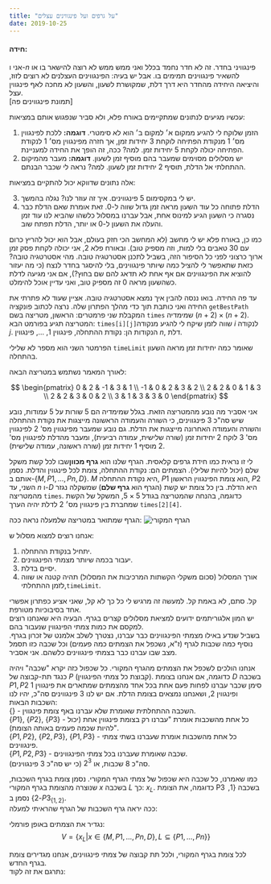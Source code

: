 ```yaml
---
title: "על גרפים ועל פינגווינים עצלים"
date: 2019-10-25
---
```



#### חידה:

אני ו-$n$ פינגוויני בחדר. זה לא חדר נחמד בכלל ואני ממש ממש לא רוצה להישאר בו או להשאיר פינגווינים תמימים בו. אבל יש בעיה: הפינגווינים העצלנים לא רוצים לזוז, והיציאה היחידה מהחדר היא דרך דלת, שמקושרת לשעון, והשעון לא מחכה לאף פינגווין עצל.  
[תמונת פינגווינים פה]

עכשיו מגיעים לנתונים שמתקיימים באורח פלא, ולא סביר שנפגוש אותם במציאות:

1. הזמן שלוקח לי להגיע ממקום א׳ למקום ב׳ הוא לא סימטרי. **דוגמה:** ללכת לפינגווין מס׳ 1 מנקודת הפתיחה לוקחת 3 יחידות זמן, אך חזרה מפינגווין מס׳ 1 לנקודת הפתיחה יכולה לקחת 5 יחידות זמן. למה? ככה, זה הופך את החידה למעניינת.
2. יש מסלולים מסוימים שמעבר בהם מוסיף זמן לשעון. **דוגמה:** מעבר מהמיקום ההתחלתי אל הדלת, תוסיף 2 יחידות זמן לשעון. למה? נראה לי שכבר הבנתם.

אלה נתונים שדווקא יכול להתקיים במציאות:

3. יש לי במקסימום 5 פינגווינים. איך זה עוזר לנו? נגלה בהמשך.
4. הדלת פתוחה כל עוד השעון מראה זמן גדול שווה ל-0. זאת אומרת שאם הדלת כבר נסגרה כי השעון הגיע למינוס אחת, אבל עברנו במסלול כלשהו שהביא לנו עוד זמן והעלה את השעון ל-0 או יותר, הדלת תפתח שוב.

כמו כן, באורח פלא יש לי מחשב (לא המחשב הכי חזק בעולם, אבל הוא יכול להריץ כרום עם 30 טאבים בלי למות, וזה מספיק טוב). ובאורח פלא 2, אני יכולה לקחת פסק זמן ארוך כרצוני לפני כל הסיפור הזה, בשביל לתכנן אסטרטגיה טובה. מהי אסטרטגיה טובה? כזאת שתאפשר לי להציל כמה שיותר פינגווינים, בלי להיסגר בחדר לנצח (כי מה יעזור להוציא את הפינגווינים אם אף אחת לא תדאג להם שם בחוץ?), אם אני מגיעה לדלת כשהשעון מראה 0 זה מספיק טוב, ואני עדיין אוכל להימלט.

עד פה החידה.
בואו ננסה להבין איך נמצא אסטרטגיה טובה. אציין שעוד לא פתרתי את החידה ואני כותבת תוך כדי מהלך הפתרון שלה.
נרצה לכתוב פונקציה `getBestPath` המקבלת שני פרמטרים:
הראשון, מטריצה בשם `times` שמימדיה $(n+2)\times(n+2)$. המטריצה תגיע בפורמט הבא:
`times[i][j]`שווה לזמן שיקח לי להגיע מנקודה $i$ לנקודה $j$. הנקודות הן: נקודת ההתחלה, פינגווין 1, $...$, פינגווין $n$, דלת.

הפרמטר השני הוא מספר לא שלילי `timeLimit` שאומר כמה יחידות זמן מראה השעון בהתחלה.

לאורך המאמר נשתמש במטריצה הבאה:

$$
\begin{pmatrix}
0 & 2 & -1 & 3 & 1 \\
-1 & 0 & 2 & 3 & 2 \\
2 & 2 & 0 & 1 & 3 \\
2 & 2 & 3 & 0 & 2 \\
3 & 1 & 3 & 3 & 0
\end{pmatrix}
$$

אני אסביר מה נובע מהמטריצה הזאת. בגלל שמימדיה הם 5 שורות על 5 עמודות, נובע שיש סה"כ 3 פינגווינים, כי השורה והעמודה הראשונה מייצגות את נקודת ההתחלה והשורה והעמודה האחרונה מייצגות את הדלת. גם נובע שמעבר מפינגווין מס' 2 לפינגווין מס' 3 לוקח 2 יחידות זמן (שורה שלישית, עמודה רביעית), ומעבר מהדלת לפינגווין מס' 2 מוסיף 1 יחידות זמן (שורה ראשונה, עמודה שלישית).

לי זו נראית כמו חידת גרפים קלאסית.
הגרף שלנו הוא **גרף מכוון**שבו לכל קשת משקל שלם (יכול להיות שלילי).
הצמתים הם: נקודת ההתחלה, צומת לכל פינגווין והדלת. נסמן אותם ב-$\{M,P1, …,Pn,D\}$. $M$ היא נקודת ההתחלה, $P1$ הוא צומת הפינגווין הראשון, $P2$ השני, עד $n$ ו-$D$ היא הדלת.
בין כל צומת יש קשת (הגרף הוא **גרף שלם**) שמשקלה נגזר מהמטריצה `times`. כדוגמה, בהנחה שהמטריצה בגודל $5\times 5$, המשקל של הקשת שמחברת בין פינגווין מס׳ 2 לדלת יהיה הערך `times[2][4]`.

הגרף שמתואר במטריצה שלמעלה נראה ככה:
![הגרף המקורי](./OriginalGraph.png)

אנחנו רוצים למצוא מסלול ש:

1. יתחיל בנקודת ההתחלה.
1. יעבור בכמה שיותר מצמתי הפינגווינים.
1. יסיים בדלת.
1. אורך המסלול (סכום משקלי הקשתות המרכיבות את המסלול) תהיה קטנה או שווה לזמן ההתחלתי,`timeLimit`.

קל. סתם, לא באמת קל.
למעשה זה מרגיש לי כל כך לא קל, שאני אציע כפתרון אפשרי אחד בסיבוכיות מטורפת.  
יש המון אלגוריתמים ידועים למציאת מסלולים קצרים בגרף. הבעיה היא שאנחנו רוצים למקסם את כמות צמתי הפינגווין שנעבור בהם.  
בשביל שנדע באילו מצמתי הפינגווינים כבר עברנו, נצטרך לשלב אלמנט של זכרון בגרף. נוסיף כמה שכבות לגרף (ז"א, נשכפל את הצמתים כמה פעמים) וכל שכבה כזו תסמל מצב שבו עברנו כבר בצמתי פינגווינים כלשהם. אני אסביר.  

אנחנו הולכים לשכפל את הצמתים מהגרף המקורי. כל שכפול כזה יקרא "שכבה" ויהיה כנגד תת-קבוצה של $P$ (קבוצת כל צמתי הפינגווין). כדוגמה, אם אנחנו בצומת $D$ בשכבה ${P1,P2}$ סימן שכבר עברנו לפחות פעם אחת בכל אחד מהצמתים שמתארים את פינגווין 1 ופינגווין 2, ושאנחנו נמצאים בצומת הדלת. אם יש לנו 3 פינגווינים סה"כ, יהיו לנו השכבות הבאות:  
$\{\}$ - השכבה ההתחלתית שאומרת שלא עברנו באף צומת פינגווין.  
$\{P1\}$, $\{P2\}$, $\{P3\}$ - כל אחת מהשכבות אומרת "עברנו רק בצומת פינגווין אחת (יכול להיות שכמה פעמים באותה הצומת)".  
$\{P1,P2\}$, $\{P2,P3\}$, $\{P1,P3\}$ - כל אחת מהשכבות אומרת שעברנו בשתי צמתי פינגווינים.  
$\{P1,P2,P3\}$ - שכבה שאומרת שעברנו בכל צמתי הפינגווינים.  
סה"כ 8 שכבות, או $2^3$ (כי יש סה"כ 3 פינגווינים).

כמו שאמרנו, כל שכבה היא שכפול של צמתי הגרף המקורי. נסמן צומת בגרף השכבות, שנוצרה מהצומת בגרף המקורי $x$ בשכבה $L$ כך: $x_L$. כדוגמה, את הצומת P3 בשכבה $\{1,2\}$ נסמן ב-$P3_{\{1,2\}}$.  
ככה יראה גרף השכבות של הגרף שהראיתי למעלה:
<ImagePreview src={advancedGraph} alt="גרף שכבות" leftOffset="8%" />

נגדיר את הצמתים באופן פורמלי:
$$
V=\{ x_L | x\in\{M,P1, …,Pn, D\}, L\subseteq\{P1, …,Pn\} \}
$$

לכל צומת בגרף המקורי, ולכל תת קבוצה של צמתי פינגווינים, אנחנו מגדירים צומת בגרף החדש.  
נתרגם את זה לקוד:
